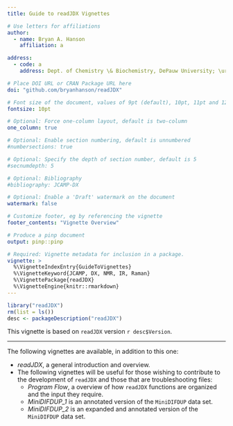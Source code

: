 ```yaml
---
title: Guide to readJDX Vignettes

# Use letters for affiliations
author:
  - name: Bryan A. Hanson
    affiliation: a

address:
  - code: a
    address: Dept. of Chemistry \& Biochemistry, DePauw University; \url{hanson@depauw.edu}

# Place DOI URL or CRAN Package URL here
doi: "github.com/bryanhanson/readJDX"

# Font size of the document, values of 9pt (default), 10pt, 11pt and 12pt
fontsize: 10pt

# Optional: Force one-column layout, default is two-column
one_column: true

# Optional: Enable section numbering, default is unnumbered
#numbersections: true

# Optional: Specify the depth of section number, default is 5
#secnumdepth: 5

# Optional: Bibliography
#bibliography: JCAMP-DX

# Optional: Enable a 'Draft' watermark on the document
watermark: false

# Customize footer, eg by referencing the vignette
footer_contents: "Vignette Overview"

# Produce a pinp document
output: pinp::pinp

# Required: Vignette metadata for inclusion in a package.
vignette: >
  %\VignetteIndexEntry{GuideToVignettes}
  %\VignetteKeyword{JCAMP, DX, NMR, IR, Raman}
  %\VignettePackage{readJDX}
  %\VignetteEngine{knitr::rmarkdown}
---
```


```r
library("readJDX")
rm(list = ls())
desc <- packageDescription("readJDX")
```

This vignette is based on `readJDX` version `r desc$Version`.

---

The following vignettes are available, in addition to this one:

* *readJDX*, a general introduction and overview.
* The following vignettes will be useful for those wishing to contribute to the development of `readJDX` and those that are troubleshooting files:
    + *Program Flow*, a overview of how `readJDX` functions are organized and the input they require.
    + *MiniDIFDUP_1* is an annotated version of the `MiniDIFDUP` data set.
    + *MiniDIFDUP_2* is an expanded and annotated version of the `MiniDIFDUP` data set.

